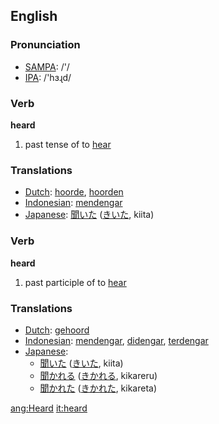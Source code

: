 ==English==

=== Pronunciation ===
*[[w:SAMPA|SAMPA]]: /'/
*[[w:IPA|IPA]]: /'hɜɻd/

=== Verb ===
'''heard'''
# past tense of to [[hear]]

=== Translations ===
*[[Dutch]]: [[hoorde]], [[hoorden]]
*[[Indonesian]]: [[dengar|mendengar]]
*[[Japanese]]: [[聞いた]] ([[きいた]], kiita)

=== Verb ===
'''heard'''
# past participle of to [[hear]]

=== Translations ===
*[[Dutch]]: [[gehoord]]
*[[Indonesian]]: [[dengar|mendengar]], [[dengar|didengar]], [[dengar|terdengar]]
*[[Japanese]]: 
** [[聞いた]] ([[きいた]], kiita)
** [[聞かれる]] ([[きかれる]], kikareru)
** [[聞かれた]] ([[きかれた]], kikareta)

[[ang:Heard]]
[[it:heard]]